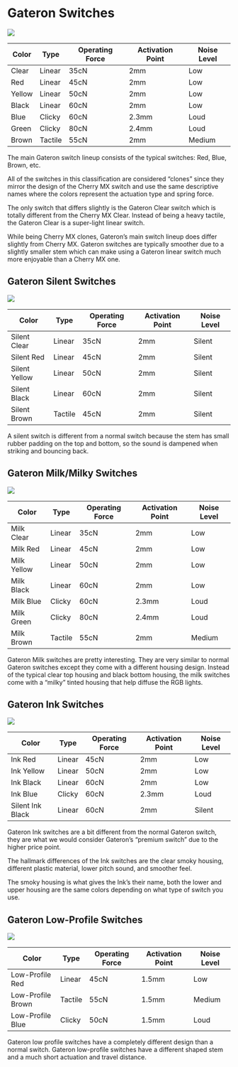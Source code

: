 # Gateron Switches

![](./gateron-main-switches.png?height=700px)

| Color   | Type    | Operating Force | Activation Point | Noise Level |
|---------|---------|-----------------|------------------|-------------|
| Clear   | Linear  | 35cN            | 2mm              | Low         |
| Red     | Linear  | 45cN            | 2mm              | Low         |
| Yellow  | Linear  | 50cN            | 2mm              | Low         |
| Black   | Linear  | 60cN            | 2mm              | Low         |
| Blue    | Clicky  | 60cN            | 2.3mm            | Loud        |
| Green   | Clicky  | 80cN            | 2.4mm            | Loud        |
| Brown   | Tactile | 55cN            | 2mm              | Medium      |

The main Gateron switch lineup consists of the typical switches: Red, Blue, Brown, etc.

All of the switches in this classification are considered “clones” since they mirror the design of the Cherry MX switch and use the same descriptive names where the colors represent the actuation type and spring force.

The only switch that differs slightly is the Gateron Clear switch which is totally different from the Cherry MX Clear. Instead of being a heavy tactile, the Gateron Clear is a super-light linear switch.

While being Cherry MX clones, Gateron’s main switch lineup does differ slightly from Cherry MX. Gateron switches are typically smoother due to a slightly smaller stem which can make using a Gateron linear switch much more enjoyable than a Cherry MX one.

## Gateron Silent Switches
![](./gateron-silent-switches.png?height=700px)

| Color         | Type    | Operating Force | Activation Point | Noise Level |
|---------------|---------|-----------------|------------------|-------------|
| Silent Clear  | Linear  | 35cN            | 2mm              | Silent      |
| Silent Red 	| Linear  | 45cN            | 2mm              | Silent      |
| Silent Yellow | Linear  | 50cN            | 2mm              | Silent      |
| Silent Black 	| Linear  |	60cN            | 2mm              | Silent      |
| Silent Brown 	| Tactile | 45cN            | 2mm              | Silent      |

A silent switch is different from a normal switch because the stem has small rubber padding on the top and bottom, so the sound is dampened when striking and bouncing back.

## Gateron Milk/Milky Switches
![](./gateron-milky-switches.png?height=700px)

| Color         | Type    | Operating Force | Activation Point | Noise Level |
|---------------|---------|-----------------|------------------|-------------|
| Milk Clear    | Linear  | 35cN            | 2mm              | Low         |
| Milk Red      | Linear  | 45cN            | 2mm              | Low         |
| Milk Yellow   | Linear  | 50cN            | 2mm              | Low         |
| Milk Black    | Linear  | 60cN            | 2mm              | Low         |
| Milk Blue     | Clicky  | 60cN            | 2.3mm            | Loud        |
| Milk Green    | Clicky  | 80cN            | 2.4mm            | Loud        |
| Milk Brown    | Tactile | 55cN            | 2mm              | Medium      |

Gateron Milk switches are pretty interesting. They are very similar to normal Gateron switches except they come with a different housing design. Instead of the typical clear top housing and black bottom housing, the milk switches come with a “milky” tinted housing that help diffuse the RGB lights.

## Gateron Ink Switches
![](./gateron-ink-switches.png?height=700px)

| Color            | Type    | Operating Force | Activation Point | Noise Level |
|------------------|---------|-----------------|------------------|-------------|
| Ink Red          | Linear  | 45cN            | 2mm              |	Low         |
| Ink Yellow       | Linear  | 50cN            | 2mm              |	Low         |
| Ink Black        | Linear  | 60cN            | 2mm              |	Low         |
| Ink Blue         | Clicky  | 60cN            | 2.3mm            |	Loud        |
| Silent Ink Black | Linear  | 60cN            | 2mm              |	Silent      |

Gateron Ink switches are a bit different from the normal Gateron switch, they are what we would consider Gateron’s “premium switch” due to the higher price point.

The hallmark differences of the Ink switches are the clear smoky housing, different plastic material, lower pitch sound, and smoother feel.

The smoky housing is what gives the Ink’s their name, both the lower and upper housing are the same colors depending on what type of switch you use.

## Gateron Low-Profile Switches
![](./gateron-low-profile-switches.png?height=700px)

| Color             | Type    | Operating Force | Activation Point | Noise Level |
|-------------------|---------|-----------------|------------------|-------------|
| Low-Profile Red   | Linear  | 45cN            | 1.5mm            | Low         |
| Low-Profile Brown | Tactile | 55cN            | 1.5mm            | Medium      |
| Low-Profile Blue  | Clicky  | 50cN            | 1.5mm            | Loud        |

Gateron low profile switches have a completely different design than a normal switch. Gateron low-profile switches have a different shaped stem and a much short actuation and travel distance. 
